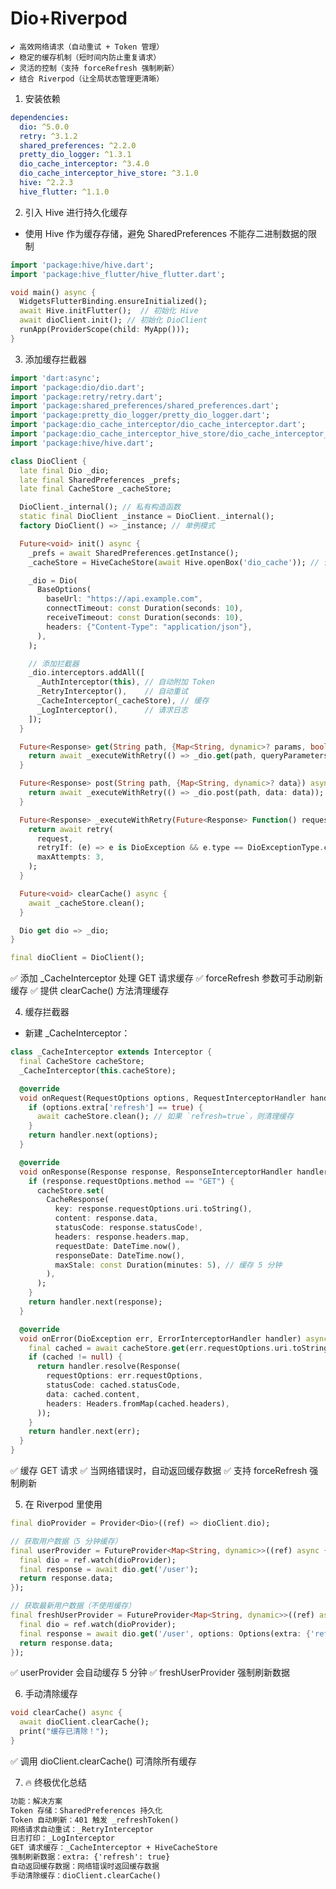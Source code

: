 # Dio+Riverpod

```
✔ 高效网络请求（自动重试 + Token 管理）
✔ 稳定的缓存机制（短时间内防止重复请求）
✔ 灵活的控制（支持 forceRefresh 强制刷新）
✔ 结合 Riverpod（让全局状态管理更清晰）
```

1. 安装依赖

```yaml
dependencies:
  dio: ^5.0.0
  retry: ^3.1.2
  shared_preferences: ^2.2.0
  pretty_dio_logger: ^1.3.1
  dio_cache_interceptor: ^3.4.0
  dio_cache_interceptor_hive_store: ^3.1.0
  hive: ^2.2.3
  hive_flutter: ^1.1.0

```

2. 引入 Hive 进行持久化缓存

- 使用 Hive 作为缓存存储，避免 SharedPreferences 不能存二进制数据的限制

```dart
import 'package:hive/hive.dart';
import 'package:hive_flutter/hive_flutter.dart';

void main() async {
  WidgetsFlutterBinding.ensureInitialized();
  await Hive.initFlutter();  // 初始化 Hive
  await dioClient.init(); // 初始化 DioClient
  runApp(ProviderScope(child: MyApp()));
}

```

3. 添加缓存拦截器


```dart
import 'dart:async';
import 'package:dio/dio.dart';
import 'package:retry/retry.dart';
import 'package:shared_preferences/shared_preferences.dart';
import 'package:pretty_dio_logger/pretty_dio_logger.dart';
import 'package:dio_cache_interceptor/dio_cache_interceptor.dart';
import 'package:dio_cache_interceptor_hive_store/dio_cache_interceptor_hive_store.dart';
import 'package:hive/hive.dart';

class DioClient {
  late final Dio _dio;
  late final SharedPreferences _prefs;
  late final CacheStore _cacheStore;

  DioClient._internal(); // 私有构造函数
  static final DioClient _instance = DioClient._internal();
  factory DioClient() => _instance; // 单例模式

  Future<void> init() async {
    _prefs = await SharedPreferences.getInstance();
    _cacheStore = HiveCacheStore(await Hive.openBox('dio_cache')); // 使用 Hive 存储缓存

    _dio = Dio(
      BaseOptions(
        baseUrl: "https://api.example.com",
        connectTimeout: const Duration(seconds: 10),
        receiveTimeout: const Duration(seconds: 10),
        headers: {"Content-Type": "application/json"},
      ),
    );

    // 添加拦截器
    _dio.interceptors.addAll([
      _AuthInterceptor(this), // 自动附加 Token
      _RetryInterceptor(),    // 自动重试
      _CacheInterceptor(_cacheStore), // 缓存
      _LogInterceptor(),      // 请求日志
    ]);
  }

  Future<Response> get(String path, {Map<String, dynamic>? params, bool forceRefresh = false}) async {
    return await _executeWithRetry(() => _dio.get(path, queryParameters: params, options: forceRefresh ? Options(extra: {'refresh': true}) : null));
  }

  Future<Response> post(String path, {Map<String, dynamic>? data}) async {
    return await _executeWithRetry(() => _dio.post(path, data: data));
  }

  Future<Response> _executeWithRetry(Future<Response> Function() request) async {
    return await retry(
      request,
      retryIf: (e) => e is DioException && e.type == DioExceptionType.connectionTimeout,
      maxAttempts: 3,
    );
  }

  Future<void> clearCache() async {
    await _cacheStore.clean();
  }

  Dio get dio => _dio;
}

final dioClient = DioClient();

```

✅ 添加 _CacheInterceptor 处理 GET 请求缓存
✅ forceRefresh 参数可手动刷新缓存
✅ 提供 clearCache() 方法清理缓存

4. 缓存拦截器
- 新建 _CacheInterceptor：
```dart
class _CacheInterceptor extends Interceptor {
  final CacheStore cacheStore;
  _CacheInterceptor(this.cacheStore);

  @override
  void onRequest(RequestOptions options, RequestInterceptorHandler handler) async {
    if (options.extra['refresh'] == true) {
      await cacheStore.clean(); // 如果 `refresh=true`，则清理缓存
    }
    return handler.next(options);
  }

  @override
  void onResponse(Response response, ResponseInterceptorHandler handler) {
    if (response.requestOptions.method == "GET") {
      cacheStore.set(
        CacheResponse(
          key: response.requestOptions.uri.toString(),
          content: response.data,
          statusCode: response.statusCode!,
          headers: response.headers.map,
          requestDate: DateTime.now(),
          responseDate: DateTime.now(),
          maxStale: const Duration(minutes: 5), // 缓存 5 分钟
        ),
      );
    }
    return handler.next(response);
  }

  @override
  void onError(DioException err, ErrorInterceptorHandler handler) async {
    final cached = await cacheStore.get(err.requestOptions.uri.toString());
    if (cached != null) {
      return handler.resolve(Response(
        requestOptions: err.requestOptions,
        statusCode: cached.statusCode,
        data: cached.content,
        headers: Headers.fromMap(cached.headers),
      ));
    }
    return handler.next(err);
  }
}

```

✅ 缓存 GET 请求
✅ 当网络错误时，自动返回缓存数据
✅ 支持 forceRefresh 强制刷新

5. 在 Riverpod 里使用

```dart
final dioProvider = Provider<Dio>((ref) => dioClient.dio);

// 获取用户数据（5 分钟缓存）
final userProvider = FutureProvider<Map<String, dynamic>>((ref) async {
  final dio = ref.watch(dioProvider);
  final response = await dio.get('/user');
  return response.data;
});

// 获取最新用户数据（不使用缓存）
final freshUserProvider = FutureProvider<Map<String, dynamic>>((ref) async {
  final dio = ref.watch(dioProvider);
  final response = await dio.get('/user', options: Options(extra: {'refresh': true}));
  return response.data;
});

```

✅ userProvider 会自动缓存 5 分钟
✅ freshUserProvider 强制刷新数据

6. 手动清除缓存

```dart
void clearCache() async {
  await dioClient.clearCache();
  print("缓存已清除！");
}
```

✅ 调用 dioClient.clearCache() 可清除所有缓存


7. 🔥 终极优化总结
```html
功能：解决方案
Token 存储：SharedPreferences 持久化
Token 自动刷新：401 触发 _refreshToken()
网络请求自动重试：_RetryInterceptor
日志打印：_LogInterceptor
GET 请求缓存：_CacheInterceptor + HiveCacheStore
强制刷新数据：extra: {'refresh': true}
自动返回缓存数据：网络错误时返回缓存数据
手动清除缓存：dioClient.clearCache()
```
